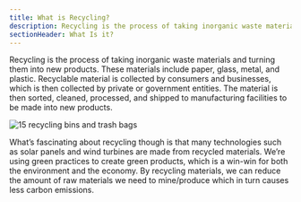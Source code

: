 ```yaml
---
title: What is Recycling?
description: Recycling is the process of taking inorganic waste materials and turning them into new products
sectionHeader: What Is it?
---
```


Recycling is the process of taking inorganic waste materials and turning them into new products.
These materials include paper, glass, metal, and plastic.
Recyclable material is collected by consumers and businesses, which is then collected by private or government entities.
The material is then sorted, cleaned, processed, and shipped to manufacturing facilities to be made into new products.

![15 recycling bins and trash bags](/images/recycling-what.avif)

What’s fascinating about recycling though is that many technologies such as solar panels and wind turbines are made from recycled materials.
We’re using green practices to create green products, which is a win-win for both the environment and the economy.
By recycling materials, we can reduce the amount of raw materials we need to mine/produce which in turn causes less carbon emissions.
